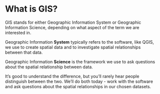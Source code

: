 # What is GIS?
GIS stands for either Geographic Information System or Geographic Information Science, depending on what aspect of the term we are interested in.

Geographic Information **System** typically refers to the software, like QGIS, we use to create spatial data and to investigate spatial relationships between that data.

Geographic Information **Science** is the framework we use to ask questions about the spatial relationship between data.

It's good to understand the difference, but you'll rarely hear people distinguish between the two.  We'll do both today - work with the software and ask questions about the spatial relationships in our chosen datasets.
